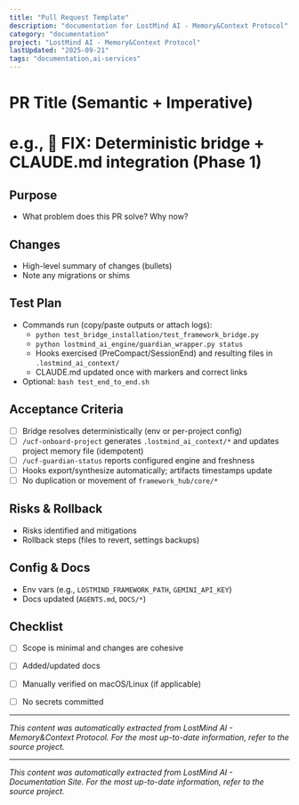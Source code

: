 ```yaml
---
title: "Pull Request Template"
description: "documentation for LostMind AI - Memory&Context Protocol"
category: "documentation"
project: "LostMind AI - Memory&Context Protocol"
lastUpdated: "2025-09-21"
tags: "documentation,ai-services"
---
```


# PR Title (Semantic + Imperative)
# e.g., 🔧 FIX: Deterministic bridge + CLAUDE.md integration (Phase 1)

## Purpose
- What problem does this PR solve? Why now?

## Changes
- High-level summary of changes (bullets)
- Note any migrations or shims

## Test Plan
- Commands run (copy/paste outputs or attach logs):
  - `python test_bridge_installation/test_framework_bridge.py`
  - `python lostmind_ai_engine/guardian_wrapper.py status`
  - Hooks exercised (PreCompact/SessionEnd) and resulting files in `.lostmind_ai_context/`
  - CLAUDE.md updated once with markers and correct links
- Optional: `bash test_end_to_end.sh`

## Acceptance Criteria
- [ ] Bridge resolves deterministically (env or per-project config)
- [ ] `/ucf-onboard-project` generates `.lostmind_ai_context/*` and updates project memory file (idempotent)
- [ ] `/ucf-guardian-status` reports configured engine and freshness
- [ ] Hooks export/synthesize automatically; artifacts timestamps update
- [ ] No duplication or movement of `framework_hub/core/*`

## Risks & Rollback
- Risks identified and mitigations
- Rollback steps (files to revert, settings backups)

## Config & Docs
- Env vars (e.g., `LOSTMIND_FRAMEWORK_PATH`, `GEMINI_API_KEY`)
- Docs updated (`AGENTS.md`, `DOCS/*`)

## Checklist
- [ ] Scope is minimal and changes are cohesive
- [ ] Added/updated docs
- [ ] Manually verified on macOS/Linux (if applicable)
- [ ] No secrets committed


---
*This content was automatically extracted from LostMind AI - Memory&Context Protocol. For the most up-to-date information, refer to the source project.*


---
*This content was automatically extracted from LostMind AI - Documentation Site. For the most up-to-date information, refer to the source project.*
